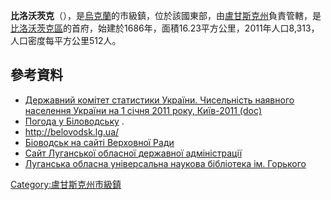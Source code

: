 {{No footnotes|time=2015-09-16T14:45:01+00:00}}
{{coord|49|11|57|N|39|34|32|E|scale:30000|display=title}}

'''比洛沃茨克'''（{{lang-uk|Біловодськ}}），是[[烏克蘭|烏克蘭]]的市級鎮，位於該國東部，由[[盧甘斯克州|盧甘斯克州]]負責管轄，是[[比洛沃茨克區|比洛沃茨克區]]的首府，始建於1686年，面積16.23平方公里，2011年人口8,313，人口密度每平方公里512人。

==參考資料==
*[https://web.archive.org/web/20121010205321/http://stat6.stat.lviv.ua/PXWEB2007/ukr/publ/2011/chnas.zip Державний комітет статистики України. Чисельність наявного населення України на 1 січня 2011 року, Київ-2011 (doc)]
* [http://weather.in.ua/ua/lyganskaja/1293 Погода у Біловодську] {{Wayback|url=http://weather.in.ua/ua/lyganskaja/1293 |date=20181016032709 }}.
* http://belovodsk.lg.ua/ {{Wayback|url=http://belovodsk.lg.ua/ |date=20210126145406 }}
* [http://gska2.rada.gov.ua/pls/z7502/A005?rdat1=20.10.2003&rf7571=17874 Біоводськ на сайті Верховної Ради]{{dead link|date=2018年3月 |bot=InternetArchiveBot |fix-attempted=yes }}
* [https://web.archive.org/web/20160304031610/http://www.loga.gov.ua/region/admust/districts/bilov/ Сайт Луганської обласної державної адміністрації]
* [https://web.archive.org/web/20071230135907/http://www.library.lg.ua/region/ukr/r15.htm Луганська обласна універсальна наукова бібліотека ім. Горького]

{{DEFAULTSORT:Біловодськ}}
[[Category:盧甘斯克州市級鎮|Category:盧甘斯克州市級鎮]]


{{Luhansk-geo-stub}}